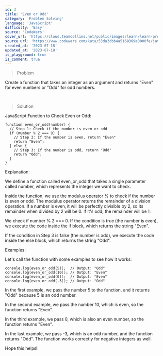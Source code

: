 ```yaml
---
id: 3
title: 'Even or Odd'
category: 'Problem Solving'
language: 'JavaScript'
difficulty: 'Easy'
source: 'CodeWars'
cover_url: 'https://cloud.teamcollins.net/public/images/learn/learn-problem-solving.png'
source_url: 'https://www.codewars.com/kata/53da3dbb4a5168369a0000fe/javascript'
created_at: '2023-07-18'
updated_at: '2023-07-18'
is_playground: true
is_comment: true
---
```


> Problem

Create a function that takes an integer as an argument and returns "Even" for even numbers or "Odd" for odd numbers.

&nbsp;

> Solution

JavaScript Function to Check Even or Odd:

```
function even_or_odd(number) {
  // Step 1: Check if the number is even or odd
  if (number % 2 === 0) {
    // Step 2: If the number is even, return "Even"
    return "Even";
  } else {
    // Step 3: If the number is odd, return "Odd"
    return "Odd";
  }
}

```

Explanation:

We define a function called even_or_odd that takes a single parameter called number, which represents the integer we want to check.

Inside the function, we use the modulus operator % to check if the number is even or odd. The modulus operator returns the remainder of a division operation. If a number is even, it will be perfectly divisible by 2, so its remainder when divided by 2 will be 0. If it's odd, the remainder will be 1.

We check if number % 2 === 0. If the condition is true (the number is even), we execute the code inside the if block, which returns the string "Even".

If the condition in Step 3 is false (the number is odd), we execute the code inside the else block, which returns the string "Odd".

Examples:

Let's call the function with some examples to see how it works:

```
console.log(even_or_odd(5));  // Output: "Odd"
console.log(even_or_odd(10)); // Output: "Even"
console.log(even_or_odd(0));  // Output: "Even"
console.log(even_or_odd(-3)); // Output: "Odd"
```

In the first example, we pass the number 5 to the function, and it returns "Odd" because 5 is an odd number.

In the second example, we pass the number 10, which is even, so the function returns "Even".

In the third example, we pass 0, which is also an even number, so the function returns "Even".

In the last example, we pass -3, which is an odd number, and the function returns "Odd". The function works correctly for negative integers as well.

Hope this helps!
